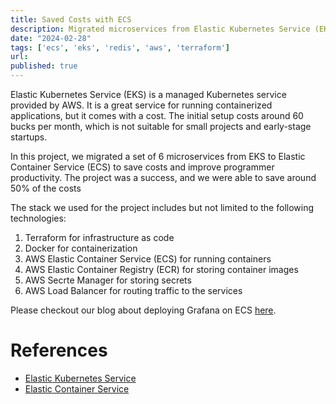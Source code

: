 ```yaml
---
title: Saved Costs with ECS
description: Migrated microservices from Elastic Kubernetes Service (EKS) to Elastic Container Service (ECS) to save costs and improve programmer productivity.
date: "2024-02-28"
tags: ['ecs', 'eks', 'redis', 'aws', 'terraform']
url: 
published: true
---
```


Elastic Kubernetes Service (EKS) is a managed Kubernetes service provided by AWS. It is a 
great service for running containerized applications, but it comes with a cost. The initial
setup costs around 60 bucks per month, which is not suitable for small projects and 
early-stage startups. 

In this project, we migrated a set of 6 microservices from EKS to Elastic Container Service (ECS)
to save costs and improve programmer productivity. The project was a success, and we were 
able to save around 50% of the costs 

The stack we used for the project includes but not limited to the following technologies:
1. Terraform for infrastructure as code
2. Docker for containerization
3. AWS Elastic Container Service (ECS) for running containers
4. AWS Elastic Container Registry (ECR) for storing container images
6. AWS Secrte Manager for storing secrets
7. AWS Load Balancer for routing traffic to the services

Please checkout our blog about deploying Grafana on ECS [here](https://optiop.org/blog/content/visualize-postgres-data-using-grafana-ecs/).

# References
* [Elastic Kubernetes Service](https://aws.amazon.com/eks/)
* [Elastic Container Service](https://aws.amazon.com/ecs/)
